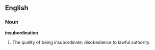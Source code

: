 ==English==

===Noun===

'''insubordination'''

#The quality of being insubordinate; disobedience to lawful authority.
